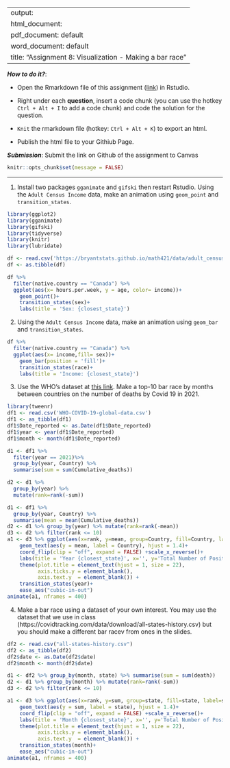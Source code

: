 
---
output: 
  html_document:
  pdf_document: default
  word_document: default
title: "Assignment 8: Visualization - Making a bar race"
---

***How to do it?***: 

- Open the Rmarkdown file of this assignment ([link](assignment8.Rmd)) in Rstudio. 

- Right under each **question**, insert  a code chunk (you can use the hotkey `Ctrl + Alt + I` to add a code chunk) and code the solution for the question. 

- `Knit` the rmarkdown file (hotkey: `Ctrl + Alt + K`) to export an html.  

-  Publish the html file to your Githiub Page. 

***Submission***: Submit the link on Github of the assignment to Canvas

```r
knitr::opts_chunk$set(message = FALSE)
```


-------

1. Install two packages `gganimate` and `gifski` then restart Rstudio. Using the `Adult Census Income` data, make an animation using `geom_point` and `transition_states`.
```r
library(ggplot2)
library(gganimate)
library(gifski)
library(tidyverse)
library(knitr)
library(lubridate)

df <- read.csv('https://bryantstats.github.io/math421/data/adult_census.csv')
df <- as.tibble(df)

df %>% 
  filter(native.country == "Canada") %>% 
  ggplot(aes(x= hours.per.week, y = age, color= income))+
    geom_point()+
    transition_states(sex)+
    labs(title = 'Sex: {closest_state}')
```

2. Using the `Adult Census Income` data, make an animation using `geom_bar` and `transition_states`.
```r
df %>% 
  filter(native.country == "Canada") %>% 
  ggplot(aes(x= income,fill= sex))+
    geom_bar(position = 'fill')+
    transition_states(race)+
    labs(title = 'Income: {closest_state}')
```

3. Use the WHO's dataset at [this link](https://covid19.who.int/WHO-COVID-19-global-data.csv). Make a top-10 bar race by months between countries on the number of deaths by Covid 19 in 2021.
```r
library(tweenr)
df1 <- read.csv('WHO-COVID-19-global-data.csv')
df1 <- as_tibble(df1)
df1$Date_reported <- as.Date(df1$Date_reported)
df1$year <- year(df1$Date_reported)
df1$month <- month(df1$Date_reported)

d1 <- df1 %>% 
  filter(year == 2021)%>% 
  group_by(year, Country) %>% 
  summarise(sum = sum(Cumulative_deaths)) 

d2 <- d1 %>% 
  group_by(year) %>% 
  mutate(rank=rank(-sum))

d1 <- df1 %>% 
  group_by(year, Country) %>% 
  summarise(mean = mean(Cumulative_deaths))
d2 <- d1 %>% group_by(year) %>% mutate(rank=rank(-mean)) 
d3 <- d2 %>% filter(rank <= 10)
a1 <- d3 %>% ggplot(aes(x=rank, y=mean, group=Country, fill=Country, label=Country)) + geom_col()+
    geom_text(aes(y = mean, label = Country), hjust = 1.4)+ 
    coord_flip(clip = "off", expand = FALSE) +scale_x_reverse()+
    labs(title = 'Year {closest_state}', x='', y='Total Number of Positive Caeses', fill='Country')+
    theme(plot.title = element_text(hjust = 1, size = 22),
          axis.ticks.y = element_blank(),
          axis.text.y  = element_blank()) + 
    transition_states(year)+
    ease_aes("cubic-in-out")
animate(a1, nframes = 400)
```

4. Make a bar race using a dataset of your own interest. You may use the dataset that we use in class (https://covidtracking.com/data/download/all-states-history.csv) but you should make a different bar racev from ones in the slides. 

```r
df2 <- read.csv("all-states-history.csv")
df2 <- as_tibble(df2)
df2$date <- as.Date(df2$date)
df2$month <- month(df2$date)

d1 <- df2 %>% group_by(month, state) %>% summarise(sum = sum(death))
d2 <- d1 %>% group_by(month) %>% mutate(rank=rank(-sum)) 
d3 <- d2 %>% filter(rank <= 10)

a1 <- d3 %>% ggplot(aes(x=rank, y=sum, group=state, fill=state, label=state)) +  geom_col()+
    geom_text(aes(y = sum, label = state), hjust = 1.4)+ 
    coord_flip(clip = "off", expand = FALSE) +scale_x_reverse()+
    labs(title = 'Month {closest_state}', x='', y='Total Number of Positive Caeses', fill= 'state')+
    theme(plot.title = element_text(hjust = 1, size = 22),
          axis.ticks.y = element_blank(),
          axis.text.y  = element_blank()) + 
    transition_states(month)+
    ease_aes("cubic-in-out")
animate(a1, nframes = 400)
```
```r

```


